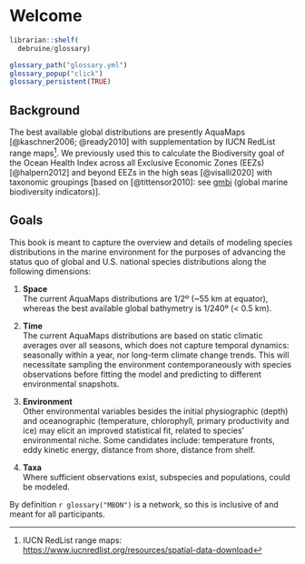 # Welcome

```r
librarian::shelf(
  debruine/glossary)

glossary_path("glossary.yml")
glossary_popup("click")
glossary_persistent(TRUE)
```

## Background

The best available global distributions are presently AquaMaps [@kaschner2006; @ready2010] with supplementation by IUCN RedList range maps[^index-1]. We previously used this to calculate the Biodiversity goal of the Ocean Health Index across all Exclusive Economic Zones (EEZs) [@halpern2012] and beyond EEZs in the high seas [@visalli2020] with taxonomic groupings \[based on [@tittensor2010]: see [gmbi](https://marinebon.github.io/gmbi/articles/calc.html#assign-taxonomic-groups) (global marine biodiversity indicators)\].

[^index-1]: IUCN RedList range maps: <https://www.iucnredlist.org/resources/spatial-data-download>

## Goals

This book is meant to capture the overview and details of modeling species distributions in the marine environment for the purposes of advancing the status quo of global and U.S. national species distributions along the following dimensions:

1.  **Space**\
    The current AquaMaps distributions are ${1}/{2}$º (\~55 km at equator), whereas the best available global bathymetry is ${1}/{240}$º (\< 0.5 km).

2.  **Time**\
    The current AquaMaps distributions are based on static climatic averages over all seasons, which does not capture temporal dynamics: seasonally within a year, nor long-term climate change trends. This will necessitate sampling the environment contemporaneously with species observations before fitting the model and predicting to different environmental snapshots.

3.  **Environment**\
    Other environmental variables besides the initial physiographic (depth) and oceanographic (temperature, chlorophyll, primary productivity and ice) may elicit an improved statistical fit, related to species' environmental niche. Some candidates include: temperature fronts, eddy kinetic energy, distance from shore, distance from shelf.

4.  **Taxa**\
    Where sufficient observations exist, subspecies and populations, could be modeled.

By definition `r glossary("MBON")` is a network, so this is inclusive of and meant for all participants.

